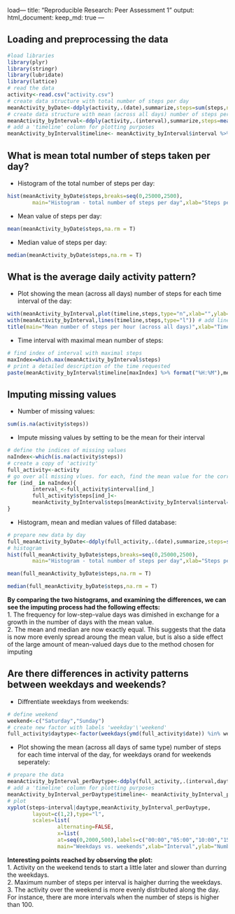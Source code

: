 load---
title: "Reproducible Research: Peer Assessment 1"
output: 
  html_document:
    keep_md: true
---


## Loading and preprocessing the data
```r
#load libraries
library(plyr)
library(stringr)
library(lubridate)
library(lattice)
# read the data
activity<-read.csv("activity.csv")
# create data structure with total number of steps per day
meanActivity_byDate<-ddply(activity,.(date),summarize,steps=sum(steps,na.rm = T))
# create data structure with mean (across all days) number of steps per interval
meanActivity_byInterval<-ddply(activity,.(interval),summarize,steps=mean(steps,na.rm = T))
# add a 'timeline' column for plotting purposes
meanActivity_byInterval$timeline<- meanActivity_byInterval$interval %>% str_pad(4,pad=0) %>%  as.character() %>% strptime("%H%M")
```

## What is mean total number of steps taken per day?
* Histogram of the total number of steps per day:  
```r
hist(meanActivity_byDate$steps,breaks=seq(0,25000,2500),
        main="Histogram - total number of steps per day",xlab="Steps per day")
```

* Mean value of steps per day:
```r
mean(meanActivity_byDate$steps,na.rm = T)
```
* Median value of steps per day:
```r
median(meanActivity_byDate$steps,na.rm = T)
```

## What is the average daily activity pattern?
* Plot showing the mean (across all days) number of steps for each time interval of the day:
```r
with(meanActivity_byInterval,plot(timeline,steps,type="n",xlab="",ylab="")) # create empty 'canvas'
with(meanActivity_byInterval,lines(timeline,steps,type="l")) # add lines
title(main="Mean number of steps per hour (across all days)",xlab="Time of day",ylab="Steps per 5 minute interval")
```

* Time interval with maximal mean number of steps:
```r
# find index of interval with maximal steps
maxIndex=which.max(meanActivity_byInterval$steps)
# print a detailed description of the time requested
paste(meanActivity_byInterval$timeline[maxIndex] %>% format("%H:%M"),meanActivity_byInterval$timeline[maxIndex+1] %>% format("%H:%M"), sep=" to ")
```
## Imputing missing values
* Number of missing values:
```r
sum(is.na(activity$steps))
```
* Impute missing values by setting to be the mean for their interval
```r
# define the indices of missing values
naIndex<-which(is.na(activity$steps))
# create a copy of 'activity'
full_activity<-activity
# go over all missing vlues. for each, find the mean value for the corresponding interval
for (ind_ in naIndex){
        interval_<-full_activity$interval[ind_]
        full_activity$steps[ind_]<-
        meanActivity_byInterval$steps[meanActivity_byInterval$interval==interval_]
}
```
* Histogram, mean and median values of filled database:
```r
# prepare new data by day
full_meanActivity_byDate<-ddply(full_activity,.(date),summarize,steps=sum(steps,na.rm = T))
# histogram
hist(full_meanActivity_byDate$steps,breaks=seq(0,25000,2500),
        main="Histogram - total number of steps per day",xlab="Steps per day")
```

```r
mean(full_meanActivity_byDate$steps,na.rm = T)
```

```r
median(full_meanActivity_byDate$steps,na.rm = T)
```

**By comparing the two histograms, and examining the differences, we can see the imputing process had the following effects:**  
1. The frequency for low-step-value days was dimished in exchange for a growth in the number of days with the mean value.  
2. The mean and median are now exactly equal. This suggests that the data is now more evenly spread aroung the mean value, but is also a side effect of the large amount of mean-valued days due to the method chosen for imputing

## Are there differences in activity patterns between weekdays and weekends?  
* Diffrentiate weekdays from weekends:  
```r
# define weekend
weekend<-c("Saturday","Sunday")
# create new factor with labels 'weekday'\'weekend'
full_activity$daytype<-factor(weekdays(ymd(full_activity$date)) %in% weekend,levels=c(T,F),labels=c("weekend","weekday"))
```
* Plot showing the mean (across all days of same type) number of steps for each time interval of the day, for weekdays orand for weekends seperately:
```r
# prepare the data
meanActivity_byInterval_perDaytype<-ddply(full_activity,.(interval,daytype),summarize,steps=mean(steps,na.rm = T))
# add a 'timeline' column for plotting purposes
meanActivity_byInterval_perDaytype$timeline<- meanActivity_byInterval_perDaytype$interval %>% str_pad(4,pad=0) %>%  as.character() %>% strptime("%H%M")
# plot
xyplot(steps~interval|daytype,meanActivity_byInterval_perDaytype,
        layout=c(1,2),type="l",
        scales=list(
                alternating=FALSE,
                x=list(
                at=seq(0,2000,500),labels=c("00:00","05:00","10:00","15:00","20:00"))),
                main="Weekdays vs. weekends",xlab="Interval",ylab="Number of steps")
```

**Interesting points reached by observing the plot:**  
1. Activity on the weekend tends to start a little later and slower than durring the weekdays.  
2. Maximum number of steps per interval is haigher durring the weekdays.  
3. The activity over the weekend is more evenly distributed along the day. For instance, there are more intervals when the number of steps is higher than 100.